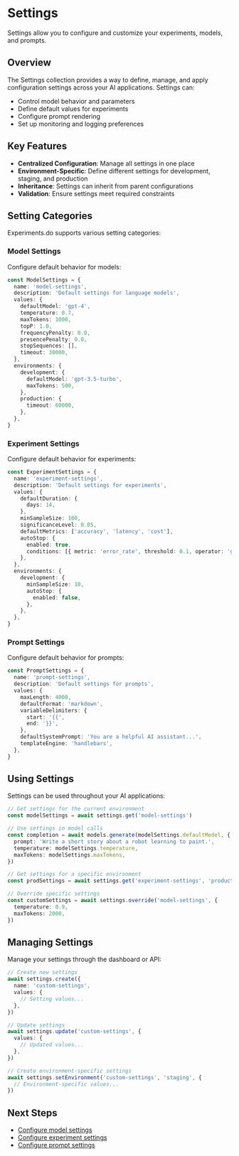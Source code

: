 # Settings

Settings allow you to configure and customize your experiments, models, and prompts.

## Overview

The Settings collection provides a way to define, manage, and apply configuration settings across your AI applications. Settings can:

- Control model behavior and parameters
- Define default values for experiments
- Configure prompt rendering
- Set up monitoring and logging preferences

## Key Features

- **Centralized Configuration**: Manage all settings in one place
- **Environment-Specific**: Define different settings for development, staging, and production
- **Inheritance**: Settings can inherit from parent configurations
- **Validation**: Ensure settings meet required constraints

## Setting Categories

Experiments.do supports various setting categories:

### Model Settings

Configure default behavior for models:

```typescript
const ModelSettings = {
  name: 'model-settings',
  description: 'Default settings for language models',
  values: {
    defaultModel: 'gpt-4',
    temperature: 0.7,
    maxTokens: 1000,
    topP: 1.0,
    frequencyPenalty: 0.0,
    presencePenalty: 0.0,
    stopSequences: [],
    timeout: 30000,
  },
  environments: {
    development: {
      defaultModel: 'gpt-3.5-turbo',
      maxTokens: 500,
    },
    production: {
      timeout: 60000,
    },
  },
}
```

### Experiment Settings

Configure default behavior for experiments:

```typescript
const ExperimentSettings = {
  name: 'experiment-settings',
  description: 'Default settings for experiments',
  values: {
    defaultDuration: {
      days: 14,
    },
    minSampleSize: 100,
    significanceLevel: 0.05,
    defaultMetrics: ['accuracy', 'latency', 'cost'],
    autoStop: {
      enabled: true,
      conditions: [{ metric: 'error_rate', threshold: 0.1, operator: 'gt' }],
    },
  },
  environments: {
    development: {
      minSampleSize: 10,
      autoStop: {
        enabled: false,
      },
    },
  },
}
```

### Prompt Settings

Configure default behavior for prompts:

```typescript
const PromptSettings = {
  name: 'prompt-settings',
  description: 'Default settings for prompts',
  values: {
    maxLength: 4000,
    defaultFormat: 'markdown',
    variableDelimiters: {
      start: '{{',
      end: '}}',
    },
    defaultSystemPrompt: 'You are a helpful AI assistant...',
    templateEngine: 'handlebars',
  },
}
```

## Using Settings

Settings can be used throughout your AI applications:

```typescript
// Get settings for the current environment
const modelSettings = await settings.get('model-settings')

// Use settings in model calls
const completion = await models.generate(modelSettings.defaultModel, {
  prompt: 'Write a short story about a robot learning to paint.',
  temperature: modelSettings.temperature,
  maxTokens: modelSettings.maxTokens,
})

// Get settings for a specific environment
const prodSettings = await settings.get('experiment-settings', 'production')

// Override specific settings
const customSettings = await settings.override('model-settings', {
  temperature: 0.9,
  maxTokens: 2000,
})
```

## Managing Settings

Manage your settings through the dashboard or API:

```typescript
// Create new settings
await settings.create({
  name: 'custom-settings',
  values: {
    // Setting values...
  },
})

// Update settings
await settings.update('custom-settings', {
  values: {
    // Updated values...
  },
})

// Create environment-specific settings
await settings.setEnvironment('custom-settings', 'staging', {
  // Environment-specific values...
})
```

## Next Steps

- [Configure model settings](/experiments/settings/models)
- [Configure experiment settings](/experiments/settings/experiments)
- [Configure prompt settings](/experiments/settings/prompts)
